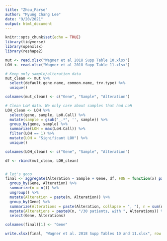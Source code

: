 ```yaml
---
title: "Zhou_Parse"
author: "Myung Chang Lee"
date: "9/20/2021"
output: html_document
---
```


```r
knitr::opts_chunk$set(echo = TRUE)
library(tidyverse)
library(openxlsx)
library(reshape2)

```


```r

mut <- read.xlsx("Wagner et al 2018 Supp Table 10.xlsx")
LOH <- read.xlsx("Wagner et al 2018 Supp Table 11.xlsx")

# Keep only sample/alteration data
mut_clean <- mut %>% 
  select(default.gene.name, common.name, trv.type) %>% 
  unique()

colnames(mut_clean) <- c("Gene", "Sample", "Alteration")

# Clean LoH data. We only care about samples that had LoH
LOH_clean <- LOH %>% 
  select(gene, sample, LoH.Call) %>% 
  mutate(sample = gsub("_.*", '', sample)) %>% 
  group_by(gene, sample) %>% 
  summarize(LOH = max(LoH.Call)) %>% 
  filter(LOH == 1) %>% 
  mutate(LOH = "Significant LOH") %>% 
  unique()

colnames(LOH_clean) <- c("Gene", "Sample", "Alteration")

df <- rbind(mut_clean, LOH_clean)


# let's gooo
final <- aggregate(Alteration ~ Sample + Gene, df, FUN = function(x) paste(unlist(x), collapse = '&')) %>% 
  group_by(Gene, Alteration) %>% 
  summarize(n = n()) %>% 
  ungroup() %>% 
  mutate(Alteration = paste(n, Alteration)) %>% 
  group_by(Gene) %>% 
  summarize(Alterations = paste(Alteration, collapse = ", "), n = sum(n)) %>% 
  mutate(Alterations = paste0(n, "/30 patients, with ", Alterations)) %>% 
  select(Gene, Alterations)

colnames(final)[1] <- "Gene"

write.xlsx(final, "Wagner et al. 2018 Supp Tables 10 and 11.xlsx", row.names = FALSE, overwrite = TRUE)


```

